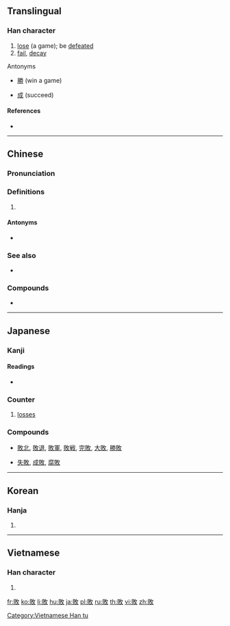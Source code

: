 {{also|败}}
==Translingual==

===Han character===
{{Han char|rn=66|rad=攴|as=07|sn=11|four=68840|canj=BCOK|ids=⿰貝攵}}

# [[lose]] (a game); be [[defeated]]
# [[fail]], [[decay]]

; Antonyms
* {{sense|lose a game}} [[勝]] (win a game)
* {{sense|fail}} [[成]] (succeed)

====References====
* {{Han ref|kx=0471.150|dkj=13227|dj=0824.020|hdz=21462.020|uh=6557|ud=25943|bh=B1D1|bd=45521}}

----

==Chinese==
{{zh-forms|s=败}}

===Pronunciation===
{{zh-pron
|m=bài
|c=baai6
|mc=y
|oc=y
|ma=Zh-bài.ogg
|cat=v
}}

===Definitions===
{{zh-hanzi}}

# {{rfdef|lang=zh}}

====Antonyms====
* {{zh-l|勝}}

===See also===
* {{zh-l|輸}}

===Compounds===
* {{zh-l|敗醬草}}

----

==Japanese==

===Kanji===
{{ja-kanji|grade=4|rs=攴07}}

====Readings====
* {{ja-readings|goon=[[へ]] (he), [[べ]] (be)|kanon=[[はい]] (hai)|on=[[ばい]] (bai)|kun=[[やぶれる]] (yabureru), [[やぶる]] (yaburu), [[まける]] (makeru)}}

===Counter===
{{ja-pos|はい|counter}}

# [[loss]]es

===Compounds===
* {{sense|lose a game}} [[敗北]], [[敗退]], [[敗軍]], [[敗戦]], [[完敗]], [[大敗]], [[勝敗]]
* {{sense|fail}} [[失敗]], [[成敗]], [[腐敗]]

----

==Korean==

===Hanja===
{{ko-hanja|hangeul=패|eumhun=|rv=pae|mr=p'ae|y=phay}}

# {{defn|lang=ko|sort=攴07}}

----

==Vietnamese==

===Han character===
{{vi-readings|rs=攴07|hanviet=[[bại]], [[bậy]]}}

# {{defn|lang=vi|sort=攴07}}

[[Category:Vietnamese Han tu]]

[[fr:敗]]
[[ko:敗]]
[[li:敗]]
[[hu:敗]]
[[ja:敗]]
[[pl:敗]]
[[ru:敗]]
[[th:敗]]
[[vi:敗]]
[[zh:敗]]